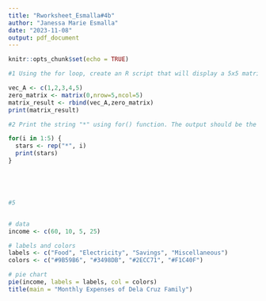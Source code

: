 ```yaml
---
title: "Rworksheet_Esmalla#4b"
author: "Janessa Marie Esmalla"
date: "2023-11-08"
output: pdf_document
---
```


```r
knitr::opts_chunk$set(echo = TRUE)
```

```r



#1 Using the for loop, create an R script that will display a 5x5 matrix as shown in Figure 1. It must contain vectorA = [1,2,3,4,5] and a 5 x 5 zero matrix.

vec_A <- c(1,2,3,4,5)
zero_matrix <- matrix(0,nrow=5,ncol=5)
matrix_result <- rbind(vec_A,zero_matrix)
print(matrix_result)

#2 Print the string "*" using for() function. The output should be the same as shown in Figure

for(i in 1:5) {
  stars <- rep("*", i)
  print(stars)
}





#5


# data
income <- c(60, 10, 5, 25)

# labels and colors
labels <- c("Food", "Electricity", "Savings", "Miscellaneous")
colors <- c("#9B59B6", "#3498DB", "#2ECC71", "#F1C40F")

# pie chart
pie(income, labels = labels, col = colors)
title(main = "Monthly Expenses of Dela Cruz Family")
```














